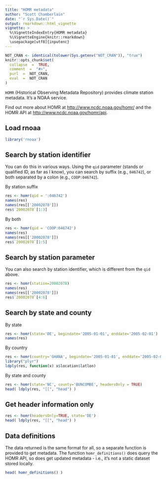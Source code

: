 ```yaml
---
title: "HOMR metadata"
author: "Scott Chamberlain"
date: "`r Sys.Date()`"
output: rmarkdown::html_vignette
vignette: >
  %\VignetteIndexEntry{HOMR metadata}
  %\VignetteEngine{knitr::rmarkdown}
  \usepackage[utf8]{inputenc}
---
```


```r
NOT_CRAN <- identical(tolower(Sys.getenv("NOT_CRAN")), "true")
knitr::opts_chunk$set(
  collapse  =  TRUE,
  comment  =  "#>",
  purl  =  NOT_CRAN,
  eval  =  NOT_CRAN
)
```

`HOMR` (Historical Observing Metadata Repository) provides climate station metadata. It's a NOAA service.

Find out more about HOMR at [http://www.ncdc.noaa.gov/homr/](http://www.ncdc.noaa.gov/homr/) and the HOMR API at [http://www.ncdc.noaa.gov/homr/api](http://www.ncdc.noaa.gov/homr/api).

## Load rnoaa

```r
library('rnoaa')
```

## Search by station identifier

You can do this in various ways. Using the `qid` parameter (stands or qualified ID, as far as I know), you can search by suffix (e.g., `046742`), or both separated by a colon (e.g., `COOP:046742`). 

By station suffix

```r
res <- homr(qid = ':046742')
names(res)
names(res[['20002078']])
res$`20002078`[1:3]
```

By both

```r
res <- homr(qid = 'COOP:046742')
names(res)
names(res[['20002078']])
res$`20002078`[1:5]
```

## Search by station parameter

You can also search by station identifier, which is different from the `qid` above. 

```r
res <- homr(station=20002078)
names(res)
names(res[['20002078']])
res$`20002078`[4:6]
```

## Search by state and county

By state

```r
res <- homr(state='DE', begindate='2005-01-01', enddate='2005-02-01')
names(res)
```

By country

```r
res <- homr(country='GHANA', begindate='2005-01-01', enddate='2005-02-01')
library("plyr")
ldply(res, function(x) x$location$latlon)
```

By state and county

```r
res <- homr(state='NC', county='BUNCOMBE', headersOnly = TRUE)
head( ldply(res, "[[", "head") )
```

## Get header information only

```r
res <- homr(headersOnly=TRUE, state='DE')
head( ldply(res, "[[", "head") )
```

## Data definitions

The data returned is the same format for all, so a separate function is provided to get metadata. The function `homr_definitions()` does query the HOMR API, so does get updated metadata - i.e., it's not a static dataset stored locally. 

```r
head( homr_definitions() )
```
